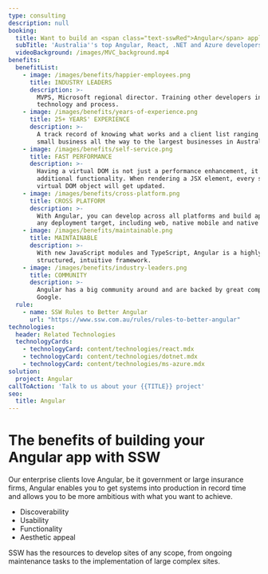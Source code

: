 ```yaml
---
type: consulting
description: null
booking:
  title: Want to build an <span class="text-sswRed">Angular</span> application?
  subTitle: 'Australia''s top Angular, React, .NET and Azure developers'
  videoBackground: /images/MVC_background.mp4
benefits:
  benefitList:
    - image: /images/benefits/happier-employees.png
      title: INDUSTRY LEADERS
      description: >-
        MVPS, Microsoft regional director. Training other developers in
        technology and process.
    - image: /images/benefits/years-of-experience.png
      title: 25+ YEARS' EXPERIENCE
      description: >-
        A track record of knowing what works and a client list ranging from
        small business all the way to the largest businesses in Australia.
    - image: /images/benefits/self-service.png
      title: FAST PERFORMANCE
      description: >-
        Having a virtual DOM is not just a performance enhancement, it also adds
        additional functionality. When rendering a JSX element, every single
        virtual DOM object will get updated.
    - image: /images/benefits/cross-platform.png
      title: CROSS PLATFORM
      description: >-
        With Angular, you can develop across all platforms and build apps for
        any deployment target, including web, native mobile and native desktop.
    - image: /images/benefits/maintainable.png
      title: MAINTAINABLE
      description: >-
        With new JavaScript modules and TypeScript, Angular is a highly
        structured, intuitive framework.
    - image: /images/benefits/industry-leaders.png
      title: COMMUNITY
      description: >-
        Angular has a big community around and are backed by great companies -
        Google.
  rule:
    - name: SSW Rules to Better Angular
      url: "https://www.ssw.com.au/rules/rules-to-better-angular"
technologies:
  header: Related Technologies
  technologyCards:
    - technologyCard: content/technologies/react.mdx
    - technologyCard: content/technologies/dotnet.mdx
    - technologyCard: content/technologies/ms-azure.mdx
solution:
  project: Angular
callToAction: 'Talk to us about your {{TITLE}} project'
seo:
  title: Angular
---
```


# The benefits of building your **Angular** app with SSW

Our enterprise clients love Angular, be it government or large insurance firms, Angular enables you to get systems into production in record time and allows you to be more ambitious with what you want to achieve.

* Discoverability
* Usability
* Functionality
* Aesthetic appeal

SSW has the resources to develop sites of any scope, from ongoing maintenance tasks to the implementation of large complex sites.
